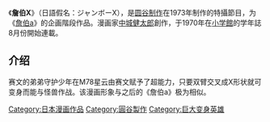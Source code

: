 {{unreferenced|time=2014-12-10T09:36:15+00:00}}
《'''詹伯X'''》（日語假名：ジャンボーX），是[[圆谷制作|圆谷制作]]在1973年制作的特攝節目，为《[[詹伯a|詹伯a]]》的企画階段作品。漫画家[[中城健太郎|中城健太郎]]創作，于1970年在[[小学館|小学館]]的学年誌8月份開始連載。

==介绍==
赛文的弟弟守护少年在M78星云由赛文赋予了超能力，只要双臂交叉成X形状就可变身而能与怪兽作战。该漫画形象与之后的《詹伯a》极为相似。

[[Category:日本漫画作品|Category:日本漫画作品]]
[[Category:圓谷製作|Category:圓谷製作]]
[[Category:巨大变身英雄|Category:巨大变身英雄]]